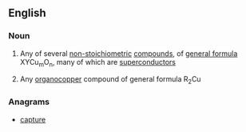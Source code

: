 ==English==

===Noun===
{{wikipedia}}
{{en-noun}}

# {{lb|en|inorganic chemistry}} Any of several [[non-stoichiometric]] [[compound]]s, of [[general formula]] XYCu<sub>m</sub>O<sub>n</sub>, many of which are [[superconductor]]s
# {{lb|en|organic chemistry}} Any [[organocopper]] compound of general formula R<sub>2</sub>Cu

===Anagrams===
* [[capture#English|capture]]